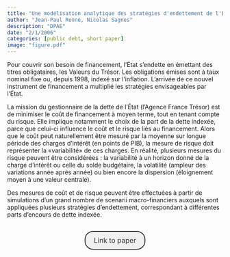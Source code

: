 ```yaml
---
title: "Une modélisation analytique des stratégies d'endettement de l'État"
author: "Jean-Paul Renne, Nicolas Sagnes"
description: "DPAE"
date: "2/1/2006"
categories: [public debt, short paper]
image: "figure.pdf"
---
```


<!-- description: "Affine Term Structure Model that provides non-negative yields and is able to accommodate a short-term rate that stays at the zero lower bound (ZLB) for extended periods of time." -->

<!-- subtitle: -->

<!-- image: "figure.jpeg" -->


Pour couvrir son besoin de financement, l'État s'endette en émettant des titres obligataires, les Valeurs du Trésor. Les obligations émises sont à taux nominal fixe ou, depuis 1998, indexé sur l'inflation. L'arrivée de ce nouvel instrument de financement a multiplié les stratégies envisageables par l'État.

La mission du gestionnaire de la dette de l'État (l'Agence France Trésor) est de minimiser le coût de financement à moyen terme, tout en tenant compte du risque. Elle implique notamment le choix de la part de la dette indexée, parce que celui-ci influence le coût et le risque liés au financement. Alors que le coût peut naturellement être mesuré par la moyenne sur longue période des charges d'intérêt (en points de PIB), la mesure de risque doit représenter la «variabilité» de ces charges. En réalité, plusieurs mesures du risque peuvent être considérées : la variabilité à un horizon donné de la charge d'intérêt ou celle du solde budgétaire, la volatilité (ampleur des variations année après année) ou bien encore la dispersion (éloignement moyen à une valeur centrale).

Des mesures de coût et de risque peuvent être effectuées à partir de simulations d'un grand nombre de scenarii macro-financiers auxquels sont appliquées plusieurs stratégies d'endettement, correspondant à différentes parts d'encours de dette indexée.

```{=html}
<div  style="margin: 30px; text-align: center;">
<a class="btn btn-primary" href="diagnostics-previsions-et-analyses-economiques_99_2006-02.pdf" role="button" target="_blank" style="            display: inline-block;
            padding: 10px 20px;
            border: 2px solid #333;
            border-radius: 20px;
            background-color: #f1f1f1;
            text-decoration: none;
            color: #333;
            margin: 0 10px;
            font-size: 16px;">Link to paper</a>
</div>
```



<!-- In order to have bibtex in place of R code, add in front matter: -->
<!-- format: -->
<!--   html: -->
<!--     code-fold: true -->
<!--     code-summary: "Bibtex" -->

<!-- ```{r essai, eval=FALSE} -->
<!-- article = { -->
<!--   author = {JPR}, -->
<!--   year=2010 -->
<!-- } -->
<!-- ``` -->
